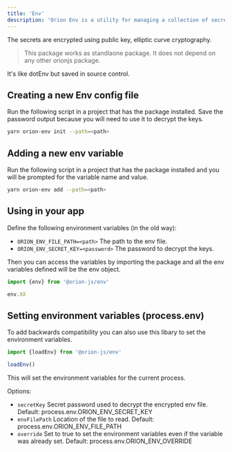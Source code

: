 ```yaml
---
title: 'Env'
description: 'Orion Env is a utility for managing a collection of secrets in source control.'
---
```


The secrets are encrypted using public key, elliptic curve cryptography.

> This package works as standlaone package. It does not depend on any other orionjs package.

It's like dotEnv but saved in source control.

## Creating a new Env config file

Run the following script in a project that has the package installed. Save the password output because you will need to use it to decrypt the keys.

```sh
yarn orion-env init --path=<path>
```

## Adding a new env variable

Run the following script in a project that has the package installed and you will be prompted for the variable name and value.

```sh
yarn orion-env add --path=<path>
```

## Using in your app

Define the following environment variables (in the old way):

- `ORION_ENV_FILE_PATH=<path>` The path to the env file.
- `ORION_ENV_SECRET_KEY=<password>` The password to decrypt the keys.

Then you can access the variables by importing the package and all the env variables defined will be the env object.

```ts
import {env} from '@orion-js/env'

env.XX
```

## Setting environment variables (process.env)

To add backwards compatibility you can also use this libary to set the environment variables.

```ts
import {loadEnv} from '@orion-js/env'

loadEnv()
```

This will set the environment variables for the current process.

Options:

- `secretKey` Secret password used to decrypt the encrypted env file. Default: process.env.ORION_ENV_SECRET_KEY
- `envFilePath` Location of the file to read. Default: process.env.ORION_ENV_FILE_PATH
- `override` Set to true to set the environment variables even if the variable was already set. Default: process.env.ORION_ENV_OVERRIDE

